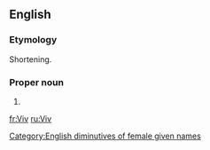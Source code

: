 {{also|viv|vív|vîv}}
==English==

===Etymology===
Shortening.

===Proper noun===
{{en-proper noun}}

# {{non-gloss definition|A [[diminutive]] of the female or male [[given name]] [[Vivian]].}}

[[Category:English diminutives of female given names]]

[[fr:Viv]]
[[ru:Viv]]